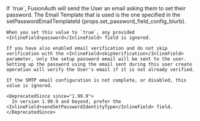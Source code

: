 
  <APIField name="sendSetPasswordEmail" type="Boolean" optional defaults="false" deprecated>
    If `true`, FusionAuth will send the User an email asking them to set their password. The Email Template that is used is the one specified in the <InlineField>setPasswordEmailTemplateId</InlineField> {props.set_password_field_config_blurb}.

    When you set this value to `true`, any provided <InlineField>password</InlineField> field is ignored.

    If you have also enabled email verification and do not skip verification with the <InlineField>skipVerification</InlineField> parameter, only the setup password email will be sent to the user. Setting up the password using the email sent during this user create operation will verify the User's email if it is not already verified.

    If the SMTP email configuration is not complete, or disabled, this value is ignored.

    <DeprecatedSince since="1.99.9">
      In version 1.99.9 and beyond, prefer the <InlineField>sendSetPasswordIdentityType</InlineField> field.
    </DeprecatedSince>
  </APIField>
